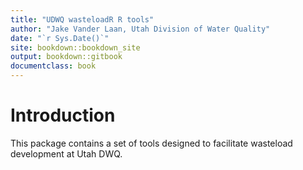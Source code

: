 ```yaml
--- 
title: "UDWQ wasteloadR R tools"
author: "Jake Vander Laan, Utah Division of Water Quality"
date: "`r Sys.Date()`"
site: bookdown::bookdown_site
output: bookdown::gitbook
documentclass: book
---
```


# Introduction {-}
This package contains a set of tools designed to facilitate wasteload development at Utah DWQ.







